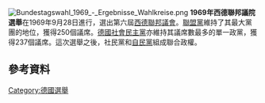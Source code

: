 [[File:Bundestagswahl_1969_-_Ergebnisse_Wahlkreise.png|thumb]]
'''1969年西德聯邦議院選舉'''在1969年9月28日進行，選出第六屆[[德國聯邦議院|西德聯邦議會]]。[[聯盟黨_(德國)|聯盟黨]]維持了其最大黨團的地位，獲得250個議席。[[德國社會民主黨|德國社會民主黨]]亦維持其議席數最多的單一政黨，獲得237個議席。這次選舉之後，社民黨和[[自由民主黨_(德國)|自民黨]]組成聯合政權。
==參考資料==
{{reflist}}
{{German elections}}
[[Category:德國選舉|Category:德國選舉]]